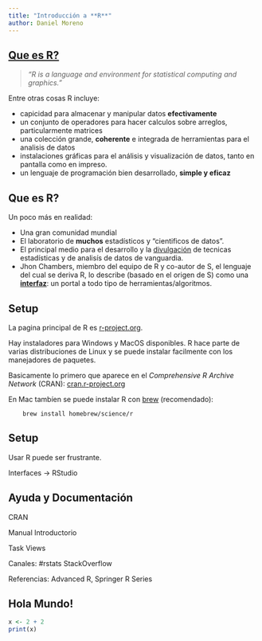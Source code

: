 ```yaml
---
title: "Introducción a **R**"
author: Daniel Moreno
---
```


## [Que es R?](http://www.r-project.org/about.html)

> *"R is a language and environment for statistical computing and graphics."*

Entre otras cosas R incluye: 
  
  - capicidad para almacenar y manipular datos **efectivamente**
  - un conjunto de operadores para hacer calculos sobre arreglos, particularmente matrices
  - una colección grande, **coherente** e integrada de herramientas para el analisis de datos
  - instalaciones gráficas para el análisis y visualización de datos, tanto en pantalla como en impreso.
  - un lenguaje de programación bien desarrollado, **simple y eficaz**

## Que es R?

Un poco más en realidad:

- Una gran comunidad mundial
- El laboratorio de **muchos** estadísticos y "cientificos de datos".
- El principal medio para el desarrollo y la [divulgación](http://journal.r-project.org/)
  de tecnicas estadísticas y de analisís de datos de vanguardia.
- Jhon Chambers, miembro del equipo de R y co-autor de S, el lenguaje del cual se
  deriva R, lo describe (basado en el origen de S) como una 
  [**interfaz**](https://www.youtube.com/watch?v=_hcpuRB5nGs): un portal a todo
  tipo de herramientas/algoritmos.

## Setup

La pagina principal de R es [r-project.org](www.r-project.org). 

Hay instaladores para Windows y MacOS disponibles. R hace parte de varias
distribuciones de Linux y se puede instalar facilmente con los manejadores de
paquetes.

Basicamente lo primero que aparece en el *Comprehensive R Archive Network* 
(CRAN): [cran.r-project.org](www.cran.r-project.org) 

En Mac tambíen se puede instalar R con [brew](https://github.com/Homebrew/homebrew/tree/master/share/doc/homebrew#readme)
(recomendado):

        brew install homebrew/science/r

## Setup

Usar R puede ser frustrante.

Interfaces -> RStudio


## Ayuda y Documentación

CRAN

Manual Introductorio 

Task Views

Canales: #rstats StackOverflow 

Referencias: Advanced R, Springer R Series

## Hola Mundo!

```r
x <- 2 + 2
print(x)
```
